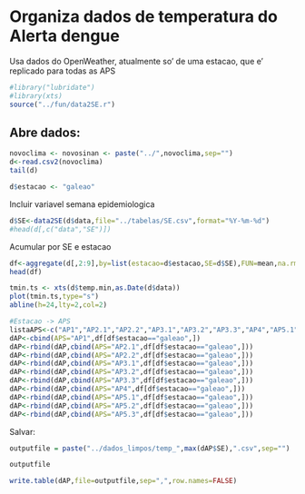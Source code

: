 Organiza dados de temperatura do Alerta dengue 
===============================================
Usa dados do OpenWeather, atualmente so' de uma estacao, que e' replicado para
todas as APS

```r
#library("lubridate")
#library(xts)
source("../fun/data2SE.r")
```

Abre dados: 
-----------

```r
novoclima <- novosinan <- paste("../",novoclima,sep="")
d<-read.csv2(novoclima)
tail(d)
```

```r
d$estacao <- "galeao"
```

Incluir variavel semana epidemiologica

```r
d$SE<-data2SE(d$data,file="../tabelas/SE.csv",format="%Y-%m-%d")
#head(d[,c("data","SE")])
```

Acumular por SE e estacao
```r
df<-aggregate(d[,2:9],by=list(estacao=d$estacao,SE=d$SE),FUN=mean,na.rm=TRUE)
head(df)
```

```r
tmin.ts <- xts(d$temp.min,as.Date(d$data))
plot(tmin.ts,type="s")
abline(h=24,lty=2,col=2)
```


```r
#Estacao -> APS
listaAPS<-c("AP1","AP2.1","AP2.2","AP3.1","AP3.2","AP3.3","AP4","AP5.1","AP5.2","AP5.3")
dAP<-cbind(APS="AP1",df[df$estacao=="galeao",])
dAP<-rbind(dAP,cbind(APS="AP2.1",df[df$estacao=="galeao",]))
dAP<-rbind(dAP,cbind(APS="AP2.2",df[df$estacao=="galeao",]))
dAP<-rbind(dAP,cbind(APS="AP3.1",df[df$estacao=="galeao",]))
dAP<-rbind(dAP,cbind(APS="AP3.2",df[df$estacao=="galeao",]))
dAP<-rbind(dAP,cbind(APS="AP3.3",df[df$estacao=="galeao",]))
dAP<-rbind(dAP,cbind(APS="AP4",df[df$estacao=="galeao",]))
dAP<-rbind(dAP,cbind(APS="AP5.1",df[df$estacao=="galeao",]))
dAP<-rbind(dAP,cbind(APS="AP5.2",df[df$estacao=="galeao",]))
dAP<-rbind(dAP,cbind(APS="AP5.3",df[df$estacao=="galeao",]))
```

Salvar:
```r
outputfile = paste("../dados_limpos/temp_",max(dAP$SE),".csv",sep="")
```

```r
outputfile
```

```r
write.table(dAP,file=outputfile,sep=",",row.names=FALSE)
```